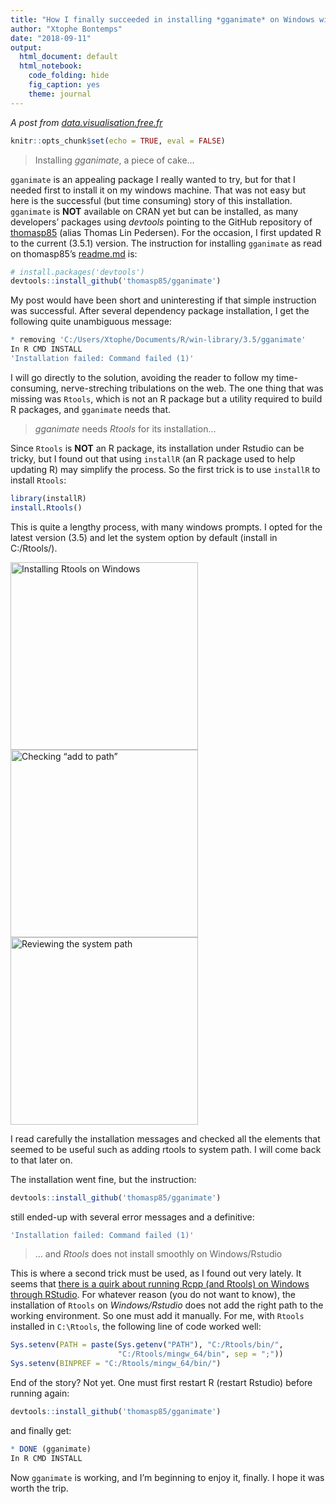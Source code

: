 ---
title: "How I finally succeeded in installing *gganimate* on Windows with Rstudio"
author: "Xtophe Bontemps"
date: "2018-09-11"
output:
  html_document: default
  html_notebook:
    code_folding: hide
    fig_caption: yes
    theme: journal
---


*A post from [data.visualisation.free.fr](http://data.visualisation.free.fr)*

```{r setup, include=FALSE}
knitr::opts_chunk$set(echo = TRUE, eval = FALSE)
```

> Installing *gganimate*, a piece of cake...

`gganimate` is an  appealing package I really wanted to try, but for that I needed first to install it on my windows machine. That was not easy but here is the successful (but time consuming) story of  this installation. `gganimate` is **NOT** available on CRAN yet but can be installed, as many developers' packages using *devtools* pointing to the GitHub repository of [thomasp85](https://github.com/thomasp85) (alias Thomas Lin Pedersen). 
For the occasion, I first updated R to the current (3.5.1) version. The instruction for installing `gganimate` as read on  thomasp85's [readme.md](https://github.com/thomasp85/gganimate#installation) is:

````{r , results= "hide"}
# install.packages('devtools')
devtools::install_github('thomasp85/gganimate')

````

My post would have been short and uninteresting if that simple instruction was successful. After several dependency package installation, I get the following quite unambiguous message:

````{r , results= "hide"}
* removing 'C:/Users/Xtophe/Documents/R/win-library/3.5/gganimate'
In R CMD INSTALL
'Installation failed: Command failed (1)'
````



I will go directly to the solution, avoiding the reader to follow my  time-consuming, nerve-streching tribulations on the web. The one thing that was missing was ``Rtools``, which is not an R package but a utility required to build R packages, and `gganimate` needs that. 

> *gganimate* needs *Rtools* for its installation...

Since `Rtools` is **NOT** an R package, its installation under Rstudio can be tricky, but I found out that using `installR` (an R package used to help updating  R) may simplify the  process. So the first trick is to use `installR` to install `Rtools`:

````{r , results= "hide"}
library(installR)
install.Rtools()

````

This is quite a lengthy process, with many windows prompts. I opted for the latest version (3.5) and let the system option by default (install in C:/Rtools/).


![Installing Rtools on Windows](Graphics/RtoolsInstall.JPG){width=300px}
![Checking "add to path"](Graphics/RtoolsInstall2.JPG){width=300px}
![Reviewing the system path](Graphics/RtoolsInstall3.JPG){width=300px}


I read carefully the installation messages and checked all the elements that seemed to be useful such as adding  rtools to system path. I will come back to that later on.  

The installation went fine, but the instruction:
````{r , results= "hide"}
devtools::install_github('thomasp85/gganimate')
````

still ended-up with several error messages and  a definitive:

````{r , results= "hide"}
'Installation failed: Command failed (1)'
````
> ... and *Rtools* does not install smoothly on Windows/Rstudio

This is where a second trick must be used, as I found out very lately. It seems that  [there is a quirk about running Rcpp (and  Rtools) on Windows through RStudio](https://statbandit.wordpress.com/2017/07/20/quirks-about-running-rcpp-on-windows-through-rstudio/). For whatever reason (you do not want to know), the installation of `Rtools` on *Windows/Rstudio* does not add the right path to the working environment. So one must add it manually.  For me, with `Rtools` installed in `C:\Rtools`, the following  line of code worked well:

````{r , results= "hide"}
Sys.setenv(PATH = paste(Sys.getenv("PATH"), "C:/Rtools/bin/",
                        "C:/Rtools/mingw_64/bin", sep = ";"))
Sys.setenv(BINPREF = "C:/Rtools/mingw_64/bin/")
````

End of the story? Not yet. One must first restart R (restart Rstudio) before running again: 

````{r , results= "hide"}
devtools::install_github('thomasp85/gganimate')
````

and finally get:
````{r , results= "hide"}
* DONE (gganimate)
In R CMD INSTALL
````

Now `gganimate` is working, and I'm beginning to enjoy it, finally. I hope it was worth the trip.



 


